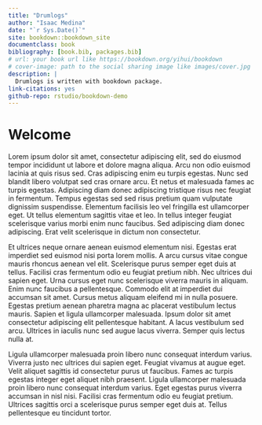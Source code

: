 ```yaml
--- 
title: "Drumlogs"
author: "Isaac Medina"
date: "`r Sys.Date()`"
site: bookdown::bookdown_site
documentclass: book
bibliography: [book.bib, packages.bib]
# url: your book url like https://bookdown.org/yihui/bookdown
# cover-image: path to the social sharing image like images/cover.jpg
description: |
  Drumlogs is written with bookdown package.
link-citations: yes
github-repo: rstudio/bookdown-demo
---
```


# Welcome {-}

Lorem ipsum dolor sit amet, consectetur adipiscing elit, sed do eiusmod tempor incididunt ut labore et dolore magna aliqua. Arcu non odio euismod lacinia at quis risus sed. Cras adipiscing enim eu turpis egestas. Nunc sed blandit libero volutpat sed cras ornare arcu. Et netus et malesuada fames ac turpis egestas. Adipiscing diam donec adipiscing tristique risus nec feugiat in fermentum. Tempus egestas sed sed risus pretium quam vulputate dignissim suspendisse. Elementum facilisis leo vel fringilla est ullamcorper eget. Ut tellus elementum sagittis vitae et leo. In tellus integer feugiat scelerisque varius morbi enim nunc faucibus. Sed adipiscing diam donec adipiscing. Erat velit scelerisque in dictum non consectetur.

Et ultrices neque ornare aenean euismod elementum nisi. Egestas erat imperdiet sed euismod nisi porta lorem mollis. A arcu cursus vitae congue mauris rhoncus aenean vel elit. Scelerisque purus semper eget duis at tellus. Facilisi cras fermentum odio eu feugiat pretium nibh. Nec ultrices dui sapien eget. Urna cursus eget nunc scelerisque viverra mauris in aliquam. Enim nunc faucibus a pellentesque. Commodo elit at imperdiet dui accumsan sit amet. Cursus metus aliquam eleifend mi in nulla posuere. Egestas pretium aenean pharetra magna ac placerat vestibulum lectus mauris. Sapien et ligula ullamcorper malesuada. Ipsum dolor sit amet consectetur adipiscing elit pellentesque habitant. A lacus vestibulum sed arcu. Ultrices in iaculis nunc sed augue lacus viverra. Semper quis lectus nulla at.

Ligula ullamcorper malesuada proin libero nunc consequat interdum varius. Viverra justo nec ultrices dui sapien eget. Feugiat vivamus at augue eget. Velit aliquet sagittis id consectetur purus ut faucibus. Fames ac turpis egestas integer eget aliquet nibh praesent. Ligula ullamcorper malesuada proin libero nunc consequat interdum varius. Eget egestas purus viverra accumsan in nisl nisi. Facilisi cras fermentum odio eu feugiat pretium. Ultrices sagittis orci a scelerisque purus semper eget duis at. Tellus pellentesque eu tincidunt tortor.